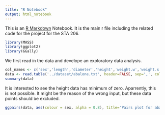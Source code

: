 ```yaml
---
title: "R Notebook"
output: html_notebook
---
```


This is an [R Markdown](http://rmarkdown.rstudio.com) Notebook. It is the main r file including the related code for the project for the STA 206.

```r
library(MASS)
library(ggplot2)
library(GGally)
```

We first read in the data and develope an exploratory data analysis.
```r
col_names <- c('sex','length','diameter','height','weight.w','weight.s','weight.v','weight.sh','rings')
data <- read.table('../dataset/abalone.txt', header=FALSE, sep=',', col.names= col_names)
summary(data)
```

It is interested to see the height data has minimum of zero. Aparrently, this is not possible. It might be the reason of the wrong input, but these data points should be excluded.

```r
ggpairs(data, aes(colour = sex, alpha = 0.8), title="Pairs plot for abalone dataset") + theme_grey(base_size = 8)
```


